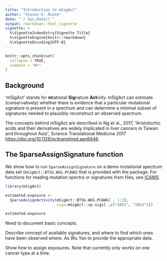 ```yaml
---
title: "Introduction to mSigAct"
author: "Steven G. Rozen"
date: "`r Sys.Date()`"
output: rmarkdown::html_vignette
vignette: >
  %\VignetteIndexEntry{Vignette Title}
  %\VignetteEngine{knitr::rmarkdown}
  %\VignetteEncoding{UTF-8}
---
```


```r
knitr::opts_chunk$set(
  collapse = TRUE,
  comment = "#>"
)
```

## Background

'mSigAct' stands for **m**tational **Sig**nature
**Act**ivity. 
mSigAct can estimate (conservatively) whether there is evidence
    that a particular mutational signature is present in a spectrum and can
    determine a minimal subset of signatures needed to plausibly reconstruct an
    observed spectrum.
    
The concepts behind mSigAct
are described in Ng et al., 2017, "Aristolochic acids and their derivatives are widely 
implicated in liver cancers in Taiwan and throughout Asia", Science Translational Medicine 2017
<https://doi.org/10.1126/scitranslmed.aan6446>. 

## The SparseAssignSignature function

We show how to run `SparseAssignSignature` on a demo 
mutational spectrum data 
set (`mSigAct::BTSG.WGS.PCAWG`)
that is provided with the package. For functions for reading
mutation spectra or signatures from files, see 
[ICAMS](https://github.com/steverozen/ICAMS/).

```r
library(mSigAct)

estimated.exposure <- 
  SparseAssignActivity(mSigAct::BTSG.WGS.PCAWG[ , 1:3],
                       sigs=mSigAct::sp.sigs[ ,c("SBS1", "SBS5")])

estimated.exposure
```



Need to document basic concepts.

Describe concept of available signatures, and where to find 
which ones have been observed where. As Wu Yan to provide the appropriate
data.

Show how to assign exposures. Note that currently only works on one
cancer type at a time.
